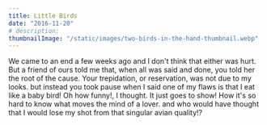```yaml
---
title: Little Birds
date: "2016-11-20"
# description: 
thumbnailImage: "/static/images/two-birds-in-the-hand-thumbnail.webp"
---
```


<Box>
    We came to an end  
    a few weeks ago  
    and I don't think that either was hurt.  
    But a friend of ours told me  
    that, when all was said and done,  
    you told her the root of the cause.  
    Your trepidation,  
    or reservation,  
    was not due to my looks.  
    but instead you took pause  
    when I said one of my flaws  
    is that I eat like a baby bird!  
    Oh how funny!, I thought.  
    It just goes to show!  
    How it's so hard to know  
    what moves the mind of a lover.  
    and who would have thought  
    that I would lose my shot  
    from that singular avian quality!?  
</Box>
